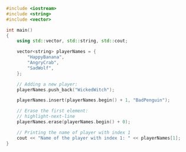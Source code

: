 ```cpp
#include <iostream>
#include <string>
#include <vector>

int main()
{
    using std::vector, std::string, std::cout;

    vector<string> playerNames = {
		"HappyBanana",
		"AngryCrab",
		"SadWolf",
	};

    // Adding a new player:
    playerNames.push_back("WickedWitch");

	playerNames.insert(playerNames.begin() + 1, "BadPenguin");

	// Erase the first element:
	// highlight-next-line
	playerNames.erase(playerNames.begin() + 0);

    // Printing the name of player with index 1
    cout << "Name of the player with index 1: " << playerNames[1];
}
```